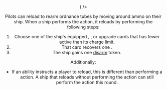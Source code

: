 <Header title="reload" icon={<Reload />} />

Pilots can reload to rearm ordnance tubes by moving around ammo on their
ship. When a ship performs the <Reload/> action, it reloads by performing the
following steps:

1. Choose one of the ship's equipped <Torpedo/>, <Missile/>, or <Device/> upgrade cards that has
   fewer active <Charge/> than its charge limit.
2. That card recovers one <Charge/>.
3. The ship gains one [disarm](/article/Disarm) token.

Additionally:

- If an ability instructs a player to reload, this is different than performing
  a <Reload/> action. A ship that reloads without performing the action can still
  perform the <Reload/> action this round.

